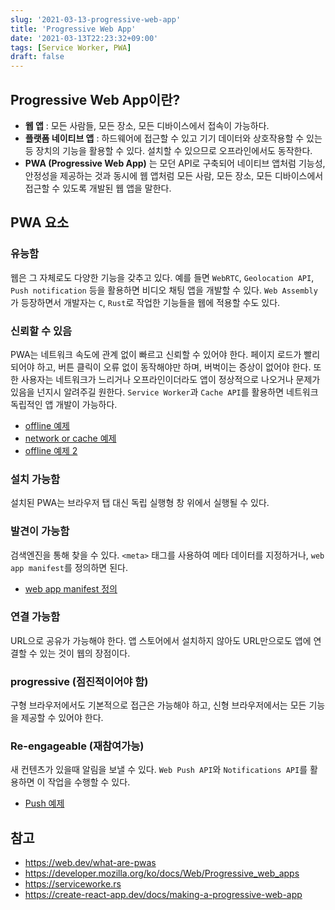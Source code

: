 ```yaml
---
slug: '2021-03-13-progressive-web-app'
title: 'Progressive Web App'
date: '2021-03-13T22:23:32+09:00'
tags: [Service Worker, PWA]
draft: false
---
```


## Progressive Web App이란?

- **웹 앱** : 모든 사람들, 모든 장소, 모든 디바이스에서 접속이 가능하다.
- **플랫폼 네이티브 앱** : 하드웨어에 접근할 수 있고 기기 데이터와 상호작용할 수 있는 등 장치의 기능을 활용할 수 있다. 설치할 수 있으므로 오프라인에서도 동작한다.
- **PWA (Progressive Web App)** 는 모던 API로 구축되어 네이티브 앱처럼 기능성, 안정성을 제공하는 것과 동시에 웹 앱처럼 모든 사람, 모든 장소, 모든 디바이스에서 접근할 수 있도록 개발된 웹 앱을 말한다.

## PWA 요소

### 유능함

웹은 그 자체로도 다양한 기능을 갖추고 있다. 예를 들면 `WebRTC`, `Geolocation API`, `Push notification` 등을 활용하면 비디오 채팅 앱을 개발할 수 있다. `Web Assembly`가 등장하면서 개발자는 `C`, `Rust`로 작업한 기능들을 웹에 적용할 수도 있다.

### 신뢰할 수 있음

PWA는 네트워크 속도에 관계 없이 빠르고 신뢰할 수 있어야 한다. 페이지 로드가 빨리 되어야 하고, 버튼 클릭이 오류 없이 동작해야만 하며, 버벅이는 증상이 없어야 한다. 또한 사용자는 네트워크가 느리거나 오프라인이더라도 앱이 정상적으로 나오거나 문제가 있음을 넌지시 알려주길 원한다. `Service Worker`과 `Cache API`를 활용하면 네트워크 독립적인 앱 개발이 가능하다.

- [offline 예제](https://serviceworke.rs/offline-fallback_demo.html)
- [network or cache 예제](https://serviceworke.rs/strategy-network-or-cache_demo.html)
- [offline 예제 2](https://web.dev/offline-fallback-page/)

### 설치 가능함

설치된 PWA는 브라우저 탭 대신 독립 실행형 창 위에서 실행될 수 있다.

### 발견이 가능함

검색엔진을 통해 찾을 수 있다. `<meta>` 태그를 사용하여 메타 데이터를 지정하거나, `web app manifest`를 정의하면 된다.

- [web app manifest 정의](https://web.dev/add-manifest/)

### 연결 가능함

URL으로 공유가 가능해야 한다. 앱 스토어에서 설치하지 않아도 URL만으로도 앱에 연결할 수 있는 것이 웹의 장점이다.

### progressive (점진적이어야 함)

구형 브라우저에서도 기본적으로 접근은 가능해야 하고, 신형 브라우저에서는 모든 기능을 제공할 수 있어야 한다.

### Re-engageable (재참여가능)

새 컨텐츠가 있을때 알림을 보낼 수 있다. `Web Push API`와 `Notifications API`를 활용하면 이 작업을 수행할 수 있다.

- [Push 예제](https://serviceworke.rs/push-payload_demo.html)

## 참고

- https://web.dev/what-are-pwas
- https://developer.mozilla.org/ko/docs/Web/Progressive_web_apps
- https://serviceworke.rs
- https://create-react-app.dev/docs/making-a-progressive-web-app
